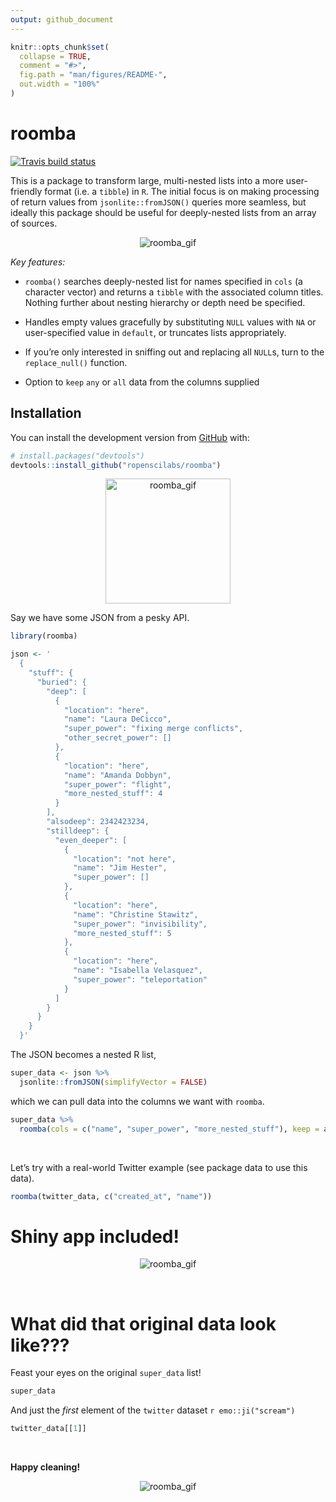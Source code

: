 ```yaml
---
output: github_document
---
```


```r
knitr::opts_chunk$set(
  collapse = TRUE,
  comment = "#>",
  fig.path = "man/figures/README-",
  out.width = "100%"
)
```

# roomba
[![Travis build status](https://travis-ci.com/ropenscilabs/roomba.svg?branch=master)](https://travis-ci.com/ropenscilabs/roomba)


This is a package to transform large, multi-nested lists into a more
user-friendly format (i.e. a `tibble`) in `R`. The initial focus is on making
processing of return values from `jsonlite::fromJSON()` queries more seamless,
but ideally this package should be useful for deeply-nested lists from an array
of sources.

<!-- ![roomba_gif](https://media.giphy.com/media/mwMowfcaEcvpm/giphy.gif) -->

<p align="center">
  <img src="https://media.giphy.com/media/mP9hvHDhy4E9i/giphy.gif" alt="roomba_gif">
</p>


*Key features:*


* `roomba()` searches deeply-nested list for names specified in `cols` (a character vector) and returns a `tibble` with the associated column titles. Nothing further about nesting hierarchy or depth need be specified.

* Handles empty values gracefully by substituting `NULL` values with  `NA` or user-specified value in `default`, or truncates lists appropriately. 

* If you're only interested in sniffing out and replacing all `NULL`s, turn to the `replace_null()` function.

* Option to `keep` `any` or `all` data from the columns supplied

## Installation

You can install the development version from [GitHub](https://github.com/) with:

```r
# install.packages("devtools")
devtools::install_github("ropenscilabs/roomba")
```

<p align="center">
  <img src="./img/sticker.png" alt="roomba_gif" height="200px">
</p>

Say we have some JSON from a pesky API.

```r
library(roomba)

json <- '
  {
    "stuff": {
      "buried": {
        "deep": [
          {
            "location": "here",
            "name": "Laura DeCicco",
            "super_power": "fixing merge conflicts",
            "other_secret_power": []
          },
          {
            "location": "here",
            "name": "Amanda Dobbyn",
            "super_power": "flight",
            "more_nested_stuff": 4
          }
        ],
        "alsodeep": 2342423234,
        "stilldeep": {
          "even_deeper": [
            {
              "location": "not here",
              "name": "Jim Hester",
              "super_power": []
            },
            {
              "location": "here",
              "name": "Christine Stawitz",
              "super_power": "invisibility",
              "more_nested_stuff": 5
            },
            {
              "location": "here",
              "name": "Isabella Velasquez",
              "super_power": "teleportation"
            }
          ]
        }
      }
    }
  }'
```

The JSON becomes a nested R list,

```r
super_data <- json %>% 
  jsonlite::fromJSON(simplifyVector = FALSE) 
```

which we can pull data into the columns we want with `roomba`.

```r
super_data %>%
  roomba(cols = c("name", "super_power", "more_nested_stuff"), keep = any)
```


<br>

Let's try with a real-world Twitter example (see package data to use this data).


```r
roomba(twitter_data, c("created_at", "name"))
```

# Shiny app included!

<p align="center">
  <img src="images/shinydemo.gif" alt="roomba_gif">
</p>

<br>

# What did that original data look like???

Feast your eyes on the original `super_data` list!

```r
super_data
```

And just the *first* element of the `twitter` dataset `r emo::ji("scream")`

```r
twitter_data[[1]]
```


<br>

**Happy cleaning!**

<p align="center">
  <img src="https://media.giphy.com/media/mwMowfcaEcvpm/giphy.gif" alt="roomba_gif">
</p>
